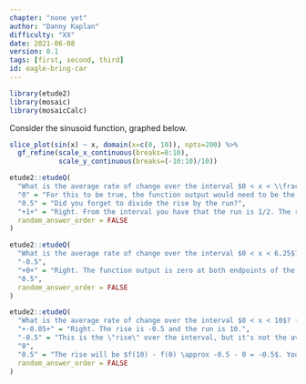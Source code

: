 ```yaml
---
chapter: "none yet"
author: "Danny Kaplan"
difficulty: "XX"
date: 2021-06-08 
version: 0.1
tags: [first, second, third]
id: eagle-bring-car
---
```


```r
library(etude2)
library(mosaic)
library(mosaicCalc)
```

Consider the sinusoid function, graphed below.

```r
slice_plot(sin(x) ~ x, domain(x=c(0, 10)), npts=200) %>%
  gf_refine(scale_x_continuous(breaks=0:10),
            scale_y_continuous(breaks=(-10:10)/10))
```
```r
etude2::etudeQ(
  "What is the average rate of change over the interval $0 < x < \\frac{1}{2}$? (Choose the closest value.)",
  "0" = "For this to be true, the function output would need to be the same at the two endpoints of the interval.",
  "0.5" = "Did you forget to divide the rise by the run?",
  "+1+" = "Right. From the interval you have that the run is 1/2. The rise over that interval is from 0 to 1/2, so a rise of 1/2. ",
  random_answer_order = FALSE
)
```

```r
etude2::etudeQ(
  "What is the average rate of change over the interval $0 < x < 6.25$? (Choose the closest value.)",
  "-0.5",
  "+0+" = "Right. The function output is zero at both endpoints of the interval, so the rise is zero. Hence, the run is zero.",
  "0.5",
  random_answer_order = FALSE
)
```

```r
etude2::etudeQ(
  "What is the average rate of change over the interval $0 < x < 10$? (Choose the closest value.)",
  "+-0.05+" = "Right. The rise is -0.5 and the run is 10.",
  "-0.5" = "This is the \"rise\" over the interval, but it's not the average rate of change. You'll need to divide the rise by another quantity to get the average rate of change.",
  "0",
  "0.5" = "The rise will be $f(10) - f(0) \approx -0.5 - 0 = -0.5$. You've got the sign wrong.",
  random_answer_order = FALSE
)
```


